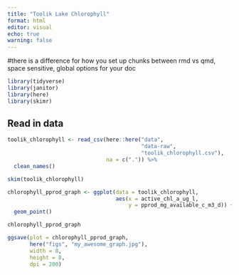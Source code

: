 ```yaml
---
title: "Toolik Lake Chlorophyll"
format: html
editor: visual
echo: true
warning: false
---
```


#there is a difference for how you set up chunks between rmd vs qmd, space sensitive, global options for your doc

```r
library(tidyverse)
library(janitor)
library(here)
library(skimr)
```

## Read in data

```r
toolik_chlorophyll <- read_csv(here::here("data",
                                          "data-raw",
                                          "toolik_chlorophyll.csv"),
                               na = c(".")) %>% 
  clean_names()
```

```r
skim(toolik_chlorophyll)
```

```r
chlorophyll_pprod_graph <- ggplot(data = toolik_chlorophyll, 
                                  aes(x = active_chl_a_ug_l,
                                      y = pprod_mg_available_c_m3_d)) +
  geom_point()

chlorophyll_pprod_graph
```

```r
ggsave(plot = chlorophyll_pprod_graph,
       here("figs", "my_awesome_graph.jpg"),
       width = 8,
       height = 8,
       dpi = 200)
```
